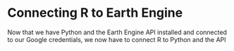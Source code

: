 # Connecting R to Earth Engine

Now that we have Python and the Earth Engine API installed and connected to our Google credentials, we now have to connect R to Python and the API